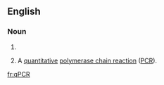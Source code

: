 ==English==

===Noun===
{{en-noun}}

{{wikipedia|Real-time polymerase chain reaction|qPCR}}
# 
# {{biochemistry|genetics}} A [[quantitative]] [[polymerase chain reaction]] ([[PCR]]).

[[fr:qPCR]]
